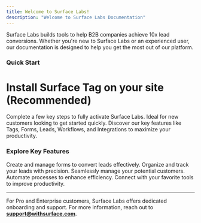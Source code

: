 ```yaml
---
title: Welcome to Surface Labs!
description: "Welcome to Surface Labs Documentation"
---
```


Surface Labs builds tools to help B2B companies achieve 10x lead conversions. Whether you're new to Surface Labs or an experienced user, our documentation is designed to help you get the most out of our platform.

### Quick Start

<Card href="surface-tag/quick-start">
  <div className="flex gap-3 mb-2">
    <Icon icon="tag" size="24"/>
    <h1 style={{ fontSize: '16px', color: 'black', fontWeight: '600' }}>Install Surface Tag on your site (Recommended)</h1>
  </div>
</Card>
<CardGroup cols={2}>
  <Card icon="rocket" title="Get Started (<30 minutes)" href="onboarding">
    Complete a few key steps to fully activate Surface Labs. Ideal for new customers looking to get started quickly.
  </Card>
  <Card icon="umbrella" title="Features" href="features/forms">
    Discover our key features like Tags, Forms, Leads, Workflows, and Integrations to maximize your productivity.
  </Card>
</CardGroup>

### Explore Key Features

<CardGroup cols={2}>
  <Card title="Forms" href="features/forms">
    Create and manage forms to convert leads effectively.
  </Card>
  <Card title="Tags" href="features/tags">
    Organize and track your leads with precision.
  </Card>
  <Card title="Leads" href="features/leads">
    Seamlessly manage your potential customers.
  </Card>
  <Card title="Workflows" href="features/workflows">
    Automate processes to enhance efficiency.
  </Card>
  <Card title="Integrations" href="features/integrations">
    Connect with your favorite tools to improve productivity.
  </Card>
</CardGroup>

---

For Pro and Enterprise customers, Surface Labs offers dedicated onboarding and support. For more information, reach out to **support@withsurface.com**.
